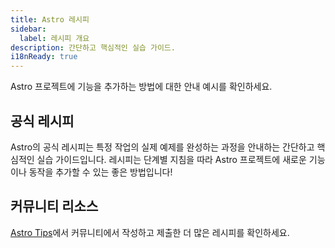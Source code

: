 ```yaml
---
title: Astro 레시피
sidebar:
  label: 레시피 개요
description: 간단하고 핵심적인 실습 가이드.
i18nReady: true
---
```



Astro 프로젝트에 기능을 추가하는 방법에 대한 안내 예시를 확인하세요.

## 공식 레시피

Astro의 공식 레시피는 특정 작업의 실제 예제를 완성하는 과정을 안내하는 간단하고 핵심적인 실습 가이드입니다. 레시피는 단계별 지침을 따라 Astro 프로젝트에 새로운 기능이나 동작을 추가할 수 있는 좋은 방법입니다!

<RecipesNav />

## 커뮤니티 리소스

<ReadMore>[Astro Tips](https://astro-tips.dev)에서 커뮤니티에서 작성하고 제출한 더 많은 레시피를 확인하세요.</ReadMore>
